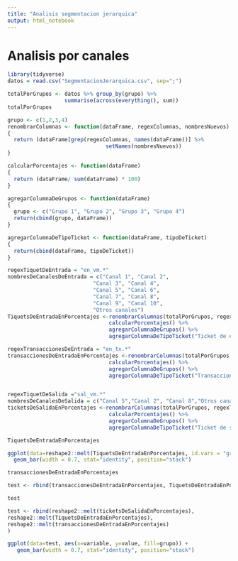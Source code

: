 ```yaml
---
title: "Analisis segmentacion jerarquica"
output: html_notebook
---
```




# Analisis por canales

```r
library(tidyverse)
datos = read.csv("SegmentacionJerarquica.csv", sep=";") 
```

```r
totalPorGrupos <- datos %>% group_by(grupo) %>% 
                  summarise(across(everything(), sum))
totalPorGrupos
```


```r
grupo <- c(1,2,3,4)
renombrarColumnas <- function(dataFrame, regexColumnas, nombresNuevos)
{
  return (dataFrame[grep(regexColumnas, names(dataFrame))] %>% 
                               setNames(nombresNuevos))
}

calcularPorcentajes <- function(dataFrame)
{
  return (dataFrame/ sum(dataFrame) * 100)
}

agregarColumnaDeGrupos <- function(dataFrame)
{
  grupo <- c("Grupo 1", "Grupo 2", "Grupo 3", "Grupo 4")
  return(cbind(grupo, dataFrame))
}

agregarColumnaDeTipoTicket <- function(dataFrame, tipoDeTicket)
{
  return(cbind(dataFrame, tipoDeTicket))
}

regexTiquetDeEntrada = "en_vm.*"
nombresDeCanalesDeEntrada = c("Canal 1", "Canal 2", 
                           "Canal 3", "Canal 4",
                           "Canal 5", "Canal 6",     
                           "Canal 7", "Canal 8",
                           "Canal 9", "Canal 10",
                           "Otros canales")
TiquetsDeEntradaEnPorcentajes <-renombrarColumnas(totalPorGrupos, regexTiquetDeEntrada, nombresDeCanalesDeEntrada) %>%
                                calcularPorcentajes() %>%
                                agregarColumnaDeGrupos() %>%
                                agregarColumnaDeTipoTicket("Ticket de entrada")

regexTransaccionesDeEntrada = "en_tx.*"
transaccionesDeEntradaEnPorcentajes <-renombrarColumnas(totalPorGrupos, regexTransaccionesDeEntrada, nombresDeCanalesDeEntrada) %>%
                                calcularPorcentajes() %>%
                                agregarColumnaDeGrupos() %>%
                                agregarColumnaDeTipoTicket("Transacciones de entrada")


regexTiquetDeSalida ="sal_vm.*"
nombresDeCanalesDeSalida = c("Canal 5","Canal 2", "Canal 8","Otros canales")
ticketsDeSalidaEnPorcentajes <-renombrarColumnas(totalPorGrupos, regexTiquetDeSalida, nombresDeCanalesDeSalida) %>%
                                calcularPorcentajes() %>%
                                agregarColumnaDeGrupos() %>%
                                agregarColumnaDeTipoTicket("Ticket de salida")
```
```r
TiquetsDeEntradaEnPorcentajes
```
```r
ggplot(data=reshape2::melt(TiquetsDeEntradaEnPorcentajes, id.vars = "grupo"), aes(x=variable, y=value, fill=grupo)) + 
  geom_bar(width = 0.7, stat="identity", position="stack") 
```
```r
transaccionesDeEntradaEnPorcentajes
```

```r
test <- rbind(transaccionesDeEntradaEnPorcentajes, TiquetsDeEntradaEnPorcentajes)

```
```r
test
```
```r
test <- rbind(reshape2::melt(ticketsDeSalidaEnPorcentajes),
reshape2::melt(TiquetsDeEntradaEnPorcentajes),
reshape2::melt(transaccionesDeEntradaEnPorcentajes)
)


```
```r
ggplot(data=test, aes(x=variable, y=value, fill=grupo)) + 
   geom_bar(width = 0.7, stat="identity", position="stack") 
```


